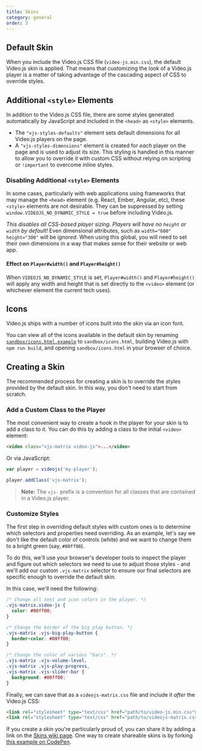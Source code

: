 ```yaml
---
title: Skins
category: general
order: 3
---
```


## Default Skin

When you include the Video.js CSS file (`video-js.min.css`), the default Video.js skin is applied. That means that customizing the look of a Video.js player is a matter of taking advantage of the cascading aspect of CSS to override styles.

## Additional `<style>` Elements

In addition to the Video.js CSS file, there are some styles generated automatically by JavaScript and included in the `<head>` as `<style>` elements.

* The `"vjs-styles-defaults"` element sets default dimensions for all Video.js players on the page.
* A `"vjs-styles-dimensions"` element is created for _each_ player on the page and is used to adjust its size. This styling is handled in this manner to allow you to override it with custom CSS without relying on scripting or `!important` to overcome inline styles.

### Disabling Additional `<style>` Elements

In some cases, particularly with web applications using frameworks that may manage the `<head>` element (e.g. React, Ember, Angular, etc), these `<style>` elements are not desirable. They can be suppressed by setting `window.VIDEOJS_NO_DYNAMIC_STYLE = true` before including Video.js.

_This disables all CSS-based player sizing. Players will have no `height` or `width` by default!_ Even dimensional attributes, such as `width="600" height="300"` will be _ignored_. When using this global, you will need to set their own dimensions in a way that makes sense for their website or web app.

#### Effect on `Player#width()` and `Player#height()`

When `VIDEOJS_NO_DYNAMIC_STYLE` is set, `Player#width()` and `Player#height()` will apply any width and height that is set directly to the `<video>` element (or whichever element the current tech uses).

## Icons

Video.js ships with a number of icons built into the skin via an icon font.

You can view all of the icons available in the default skin by renaming [`sandbox/icons.html.example`](https://github.com/videojs/video.js/blob/main/sandbox/icons.html.example) to `sandbox/icons.html`, building Video.js with `npm run build`, and opening `sandbox/icons.html` in your browser of choice.

## Creating a Skin

The recommended process for creating a skin is to override the styles provided by the default skin. In this way, you don't need to start from scratch.

### Add a Custom Class to the Player

The most convenient way to create a hook in the player for your skin is to add a class to it. You can do this by adding a class to the initial `<video>` element:

```html
<video class="vjs-matrix video-js">...</video>
```

Or via JavaScript:

```js
var player = videojs('my-player');

player.addClass('vjs-matrix');
```

> **Note:** The `vjs-` prefix is a convention for all classes that are contained in a Video.js player.

### Customize Styles

The first step in overriding default styles with custom ones is to determine which selectors and properties need overriding. As an example, let's say we don't like the default color of controls (white) and we want to change them to a bright green (say, `#00ff00`).

To do this, we'll use your browser's developer tools to inspect the player and figure out which selectors we need to use to adjust those styles - and we'll add our custom `.vjs-matrix` selector to ensure our final selectors are specific enough to override the default skin.

In this case, we'll need the following:

```css
/* Change all text and icon colors in the player. */
.vjs-matrix.video-js {
  color: #00ff00;
}

/* Change the border of the big play button. */
.vjs-matrix .vjs-big-play-button {
  border-color: #00ff00;
}

/* Change the color of various "bars". */
.vjs-matrix .vjs-volume-level,
.vjs-matrix .vjs-play-progress,
.vjs-matrix .vjs-slider-bar {
  background: #00ff00;
}
```

Finally, we can save that as a `videojs-matrix.css` file and include it _after_ the Video.js CSS:

```html
<link rel="stylesheet" type="text/css" href="path/to/video-js.min.css">
<link rel="stylesheet" type="text/css" href="path/to/videojs-matrix.css">
```

If you create a skin you're particularly proud of, you can share it by adding a link on the [Skins wiki page](https://github.com/videojs/video.js/wiki/Skins). One way to create shareable skins is by forking [this example on CodePen](https://codepen.io/heff/pen/EarCt).
